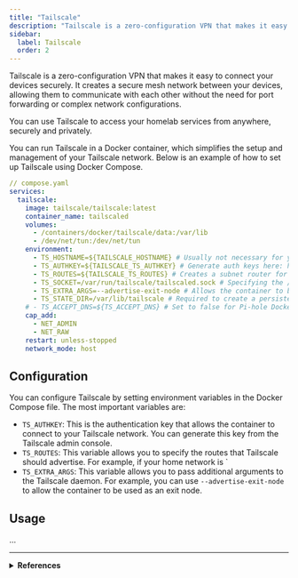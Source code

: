 ```yaml
---
title: "Tailscale"
description: "Tailscale is a zero-configuration VPN that makes it easy to connect your devices securely."
sidebar:
  label: Tailscale
  order: 2
---
```


Tailscale is a zero-configuration VPN that makes it easy to connect your devices securely. It creates a secure mesh network between your devices, allowing them to communicate with each other without the need for port forwarding or complex network configurations.

You can use Tailscale to access your homelab services from anywhere, securely and privately.

You can run Tailscale in a Docker container, which simplifies the setup and management of your Tailscale network. Below is an example of how to set up Tailscale using Docker Compose.

```yaml
// compose.yaml
services:
  tailscale:
    image: tailscale/tailscale:latest
    container_name: tailscaled
    volumes:
      - /containers/docker/tailscale/data:/var/lib
      - /dev/net/tun:/dev/net/tun
    environment:
      - TS_HOSTNAME=${TAILSCALE_HOSTNAME} # Usually not necessary for your hostname to be the same name on the tailscale network
      - TS_AUTHKEY=${TAILSCALE_TS_AUTHKEY} # Generate auth keys here: https://login.tailscale.com/admin/settings/keys
      - TS_ROUTES=${TAILSCALE_TS_ROUTES} # Creates a subnet router for Tailscale. Use your subnet's CIDR in the form: 192.168.1.0/24
      - TS_SOCKET=/var/run/tailscale/tailscaled.sock # Specifying the /var/lib/tailscale/tailscaled.sock location allows use of standard Tailscale commands 
      - TS_EXTRA_ARGS=--advertise-exit-node # Allows the container to be used as an exit node
      - TS_STATE_DIR=/var/lib/tailscale # Required to create a persistent container state that will survive reboots
    # - TS_ACCEPT_DNS=${TS_ACCEPT_DNS} # Set to false for Pi-hole Docker setups
    cap_add:
      - NET_ADMIN
      - NET_RAW
    restart: unless-stopped
    network_mode: host
```

## Configuration

You can configure Tailscale by setting environment variables in the Docker Compose file. The most important variables are:

- `TS_AUTHKEY`: This is the authentication key that allows the container to connect to your Tailscale network. You can generate this key from the Tailscale admin console.
- `TS_ROUTES`: This variable allows you to specify the routes that Tailscale should advertise. For example, if your home network is `
- `TS_EXTRA_ARGS`: This variable allows you to pass additional arguments to the Tailscale daemon. For example, you can use `--advertise-exit-node` to allow the container to be used as an exit node.

## Usage

...

---

<details>
  <summary>
    <strong>References</strong>
  </summary>

  <ul>
    <li><a href="https://tailscale.com/" target="_blank" rel="noopener noreferrer">Tailscale</a></li>
    <li><a href="https://tailscale.com/kb/1282/docker" target="_blank" rel="noopener noreferrer">Using Tailscale with Docker</a></li>
    <li><a href="https://hub.docker.com/r/tailscale/tailscale" target="_blank" rel="noopener noreferrer">Tailscale Docker Hub</a></li>
  </ul>
</details>

